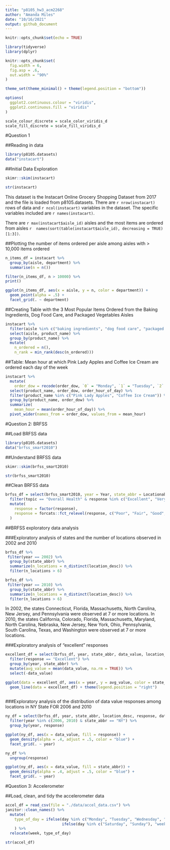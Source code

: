 ```yaml
---
title: "p8105_hw3_acm2268"
author: "Amanda Miles"
date: "10/16/2021"
output: github_document
---
```


```r
knitr::opts_chunk$set(echo = TRUE)

library(tidyverse)
library(dplyr)

knitr::opts_chunk$set(
  fig.width = 6,
  fig.asp = .6,
  out.width = "90%"
)

theme_set(theme_minimal() + theme(legend.position = "bottom"))

options(
  ggplot2.continuous.colour = "viridis",
  ggplot2.continuous.fill = "viridis"
)

scale_colour_discrete = scale_color_viridis_d
scale_fill_discrete = scale_fill_viridis_d

```

#Question 1

##Reading in data

```r

library(p8105.datasets)
data("instacart")

```

##Initial Data Exploration

```r

skimr::skim(instacart)

str(instacart)

```

This dataset is the Instacart Online Grocery Shopping Dataset from 2017 and the file is loaded from p8105.datasets. There are `r nrow(instacart)` rows of data and `r ncol(instacart)` variables in the dataset. The specific variables included are `r names(instacart)`.

There are `r max(instacart$aisle_id)` aisles and the most items are ordered from aisles `r  names(sort(table(instacart$aisle_id), decreasing = TRUE)[1:3])`.

##Plotting the number of items ordered per aisle among aisles with > 10,000 items ordered

```r

n_items_df = instacart %>% 
  group_by(aisle, department) %>%
  summarise(n = n())

filter(n_items_df, n > 10000) %>%
print()

ggplot(n_items_df, aes(x = aisle, y = n, color = department)) + 
  geom_point(alpha = .5) +
  facet_grid(. ~ department)

```

##Creating Table with the 3 Most Popular Items Ordered from the Baking Ingredients, Dog Food Care, and Packaged Vegetables Aisles

```r

instacart %>%
  filter(aisle %in% c("baking ingredients", "dog food care", "packaged vegetables fruits")) %>%
  select(aisle, product_name) %>%
  group_by(product_name) %>%
  mutate(
    n_ordered = n(),
    n_rank = min_rank(desc(n_ordered)))
```

##Table: Mean hour at which Pink Lady Apples and Coffee Ice Cream are ordered each day of the week

```r

instacart %>% 
  mutate(
    order_dow = recode(order_dow, `0` = "Monday", `1` = "Tuesday", `2` = "Wednesday", `3` = "Thursday", `4` = "Friday", `5` = "Saturday", `6` = "Sunday")) %>%
  select(product_name, order_dow, order_hour_of_day) %>% 
  filter(product_name %in% c("Pink Lady Apples", "Coffee Ice Cream")) %>%
  group_by(product_name, order_dow) %>%
  summarize(
    mean_hour = mean(order_hour_of_day)) %>%
  pivot_wider(names_from = order_dow, values_from = mean_hour)
```

#Question 2: BRFSS

##Load BRFSS data

```r

library(p8105.datasets)
data("brfss_smart2010") 

```

##Understand BRFSS data

```r

skimr::skim(brfss_smart2010)

str(brfss_smart2010)

```

##Clean BRFSS data

```r

brfss_df = select(brfss_smart2010, year = Year, state_abbr = Locationabbr, location_desc = Locationdesc, topic = Topic, response = Response, data_value = Data_value, data_type = Data_value_type, data_unit = Data_value_unit ) %>%
  filter(topic == "Overall Health" & response %in% c("Excellent", "Very Good", "Good", "Fair", "Poor")) %>%
  mutate(
    response = factor(response),
    response = forcats::fct_relevel(response, c("Poor", "Fair", "Good", "Very Good", "Excellent"))
  ) 

```


##BRFSS exploratory data analysis

###Exploratory analysis of states and the number of locations observed in 2002 and 2010

```r

brfss_df %>%
 filter(year == 2002) %>%
  group_by(state_abbr) %>%
  summarize(n_locations = n_distinct(location_desc)) %>%
  filter(n_locations > 6)

brfss_df %>%
 filter(year == 2010) %>%
  group_by(state_abbr) %>%
  summarize(n_locations = n_distinct(location_desc)) %>%
  filter(n_locations > 6)

```

In 2002, the states Connecticut, Florida, Massachusetts, North Carolina, New Jersey, and Pennsylvania were observed at 7 or more locations. In 2010, the states California, Colorado, Florida, Massachusetts, Maryland, North Carolina, Nebraska, New Jersey, New York, Ohio, Pennsylvania, South Carolina, Texas, and Washington were observed at 7 or more locations.

###Exploratory analysis of "excellent" responses

```r

excellent_df = select(brfss_df, year, state_abbr, data_value, location_desc, response) %>%
  filter(response == "Excellent") %>%
  group_by(year, state_abbr) %>%
  mutate(avg_value = mean(data_value, na.rm = TRUE)) %>%
  select(-data_value) 

ggplot(data = excellent_df, aes(x = year, y = avg_value, color = state_abbr)) +
  geom_line(data = excellent_df) + theme(legend.position = "right")
  
```

###Exploratory analysis of the distribution of data value responses among locations in NY State FOR 2006 and 2010

```r

ny_df = select(brfss_df, year, state_abbr, location_desc, response, data_value) %>%
  filter(year %in% c(2006, 2010) & state_abbr == "NY") %>%
  group_by(year, response)

ggplot(ny_df, aes(x = data_value, fill = response)) + 
  geom_density(alpha = .4, adjust = .5, color = "blue") +
  facet_grid(. ~ year)

ny_df %>% 
  ungroup(response)

ggplot(ny_df, aes(x = data_value, fill = state_abbr)) + 
  geom_density(alpha = .4, adjust = .5, color = "blue") +
  facet_grid(. ~ year)

```


#Question 3: Accelerometer

##Load, clean, and tidy the accelerometer data

```r

accel_df = read_csv(file = "./data/accel_data.csv") %>%
janitor::clean_names() %>%
  mutate(
    type_of_day = ifelse(day %in% c("Monday", "Tuesday", "Wednesday", "Thursday", "Friday"), "weekday", 
                         ifelse(day %in% c("Saturday", "Sunday"), "weekend", ""))
    ) %>%
  relocate(week, type_of_day)

str(accel_df)

```



